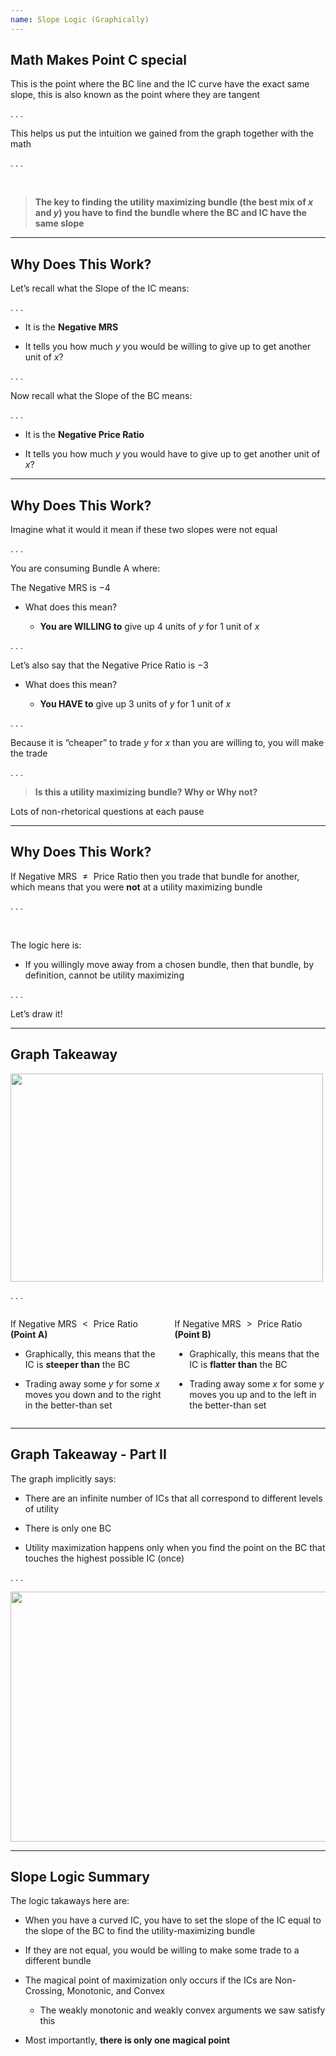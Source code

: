 ```yaml
---
name: Slope Logic (Graphically)
---
```


## Math Makes Point C special

This is the point where the BC line and the IC curve have the exact same slope, this is also known as [the point where they are tangent]{.h}

. . .

This helps us put the intuition we gained from the graph together with the math

. . .

<br> 

> [**The key to finding the utility maximizing bundle (the best mix of $x$ and $y$) you have to find the bundle where the BC and IC have the same slope**]{.h .note}

---

## Why Does This Work? 
Let's recall what the [Slope of the IC]{.hi} means:

. . .

- It is the **Negative MRS** 

- It tells you how much $y$ you would be [willing to]{.hi} give up to get another unit of $x$?

. . .

Now recall what the [Slope of the BC]{.hi} means:

. . .

- It is the **Negative Price Ratio**

- It tells you how much $y$ you would [have to]{.hi} give up to get another unit of $x$?

---

## Why Does This Work? {.smaller}

Imagine what it would it mean if these two slopes were not equal

. . .

You are consuming Bundle A where:

The [Negative MRS]{.hi} is $-4$

::: {.incremental}
- What does this mean? 

    - [**You are WILLING to**]{.hi} give up 4 units of $y$ for 1 unit of $x$
:::

. . .

Let's also say that the [Negative Price Ratio]{.hi} is $-3$

::: {.incremental}
- What does this mean?

    - [**You HAVE to**]{.hi} give up 3 units of $y$ for 1 unit of $x$
::: 

. . .

Because it is "cheaper" to trade $y$ for $x$ than you are willing to, you will make the trade

. . .

> [**Is this a utility maximizing bundle? Why or Why not?**]{.h .note}

::: {.notes}    
Lots of non-rhetorical questions at each pause
::: 

---

## Why Does This Work?

If [$\text{Negative MRS } \neq \text{ Price Ratio}$]{.hi} then you trade that bundle for another, which means that you were [**not**]{.h} at a utility maximizing bundle

. . .

<br>

The logic here is:

- [If you willingly move away from a chosen bundle, then that bundle, by definition, cannot be utility maximizing]{.hi .note}

. . . 

Let's draw it!

---

## Graph Takeaway {.smaller}

![](Images/Diff-MRS-PriceRatio.png){fig-align="center" width="500" height="333"}

. . .

:::: {.columns}

::: {.column width="50%"}

If [$\text{Negative MRS } < \text{ Price Ratio}$]{.hi} [**(Point A)**]{.h .note}

::: {.fragment}
- Graphically, this means that the [IC]{.hi} is [**steeper than**]{.h} the [BC]{.hi}

- Trading away some $y$ for some $x$ moves you down and to the right in the better-than set
::: 

:::

::: {.column width="50%"}

If [$\text{Negative MRS } > \text{ Price Ratio}$]{.hi} [**(Point B)**]{.h .note}

::: {.fragment}
- Graphically, this means that the [IC]{.hi} is [**flatter than**]{.h} the [BC]{.hi}

- Trading away some $x$ for some $y$ moves you up and to the left in the better-than set
:::

:::

::::

---

## Graph Takeaway - Part II {.smaller}

The graph implicitly says:

::: {.incremental}
- There are an infinite number of ICs that all correspond to different levels of utility 

- There is only one BC 

- Utility maximization happens [only]{.h} when you find the point on the BC that touches the highest possible IC (once)
:::

. . .

![](Images/Infinite-IC.png){fig-align="center" width="600" height="400"}

---

## Slope Logic Summary

The logic takaways here are:

::: {.incremental}
- When you have a curved IC, you have to set the slope of the IC equal to the slope of the BC to find the utility-maximizing bundle

- If they are not equal, you would be willing to make some trade to a different bundle

- The magical point of maximization only occurs if the ICs are [Non-Crossing]{.h}, [Monotonic]{.h}, and [Convex]{.h}

    - The [weakly monotonic]{.h} and [weakly convex]{.h} arguments we saw satisfy this

- Most importantly, [**there is only one magical point**]{.hi}
:::
